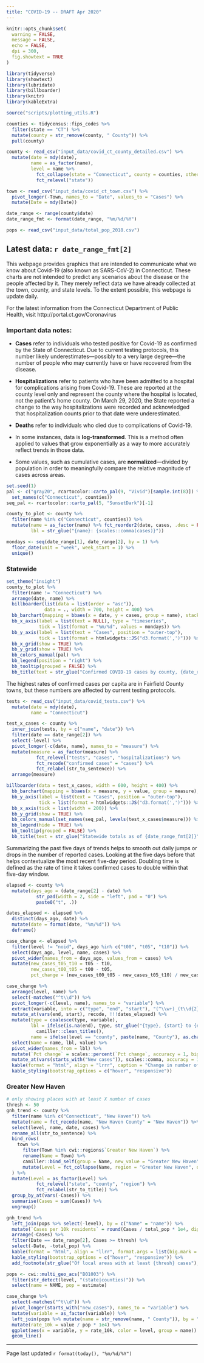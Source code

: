 ```yaml
---
title: "COVID-19 -- DRAFT Apr 2020"
---
```


```r
knitr::opts_chunk$set(
  warning = FALSE, 
  message = FALSE,
  echo = FALSE,
  dpi = 300,
  fig.showtext = TRUE
)
```

```r
library(tidyverse)
library(showtext)
library(lubridate)
library(billboarder)
library(knitr)
library(kableExtra)

source("scripts/plotting_utils.R")
```


```r
counties <- tidycensus::fips_codes %>%
  filter(state == "CT") %>%
  mutate(county = str_remove(county, " County")) %>%
  pull(county)

county <- read_csv("input_data/covid_ct_county_detailed.csv") %>%
  mutate(date = mdy(date),
         name = as_factor(name),
         level = name %>% 
           fct_collapse(state = "Connecticut", county = counties, other_level = "noid") %>%
           fct_relevel("state"))

town <- read_csv("input_data/covid_ct_town.csv") %>%
  pivot_longer(-Town, names_to = "Date", values_to = "Cases") %>%
  mutate(Date = mdy(Date))

date_range <- range(county$date)
date_range_fmt <- format(date_range, "%m/%d/%Y")

pops <- read_csv("input_data/total_pop_2018.csv")

```

## Latest data: `r date_range_fmt[2]` {.font-italic}


This webpage provides graphics that are intended to communicate what we know about Covid-19 (also known as SARS-CoV-2) in Connecticut. These charts are not intended to predict any scenarios about the disease or the people affected by it. They merely reflect data we have already collected at the town, county, and state levels. To the extent possible, this webpage is update daily. 

For the latest information from the Connecticut Department of Public Health, visit http://portal.ct.gov/Coronavirus

### Important data notes:

- **Cases** refer to individuals who tested positive for Covid-19 as confirmed by the State of Connecticut. Due to current testing protocols, this number likely underestimates—possibly to a very large degree—the number of people who may currently have or have recovered from the disease.

- **Hospitalizations** refer to patients who have been admitted to a hospital for complications arising from Covid-19. These are reported at the county level only and represent the county where the hospital is located, not the patient’s home county. On March 29, 2020, the State reported a change to the way hospitalizations were recorded and acknowledged that hospitalization counts prior to that date were underestimated.

- **Deaths** refer to individuals who died due to complications of Covid-19.

- In some instances, data is **log-transformed**. This is a method often applied to values that grow exponentially as a way to more accurately reflect trends in those data.

- Some values, such as cumulative cases, are **normalized**—divided by population in order to meaningfully compare the relative magnitude of cases across areas.



```r
set.seed(1)
pal <- c("gray20", rcartocolor::carto_pal(9, "Vivid")[sample.int(8)]) %>%
  set_names(c("Connecticut", counties))
seq_pal <- rcartocolor::carto_pal(5, "SunsetDark")[-1]

county_to_plot <- county %>%
  filter(name %in% c("Connecticut", counties)) %>%
  mutate(name = as_factor(name) %>% fct_reorder2(date, cases, .desc = FALSE),
         lbl = str_glue("{name}: {scales::comma(cases)}")) 

mondays <- seq(date_range[1], date_range[2], by = 1) %>%
  floor_date(unit = "week", week_start = 1) %>%
  unique()
```

### Statewide

```r
set_theme("insight")
county_to_plot %>%
  filter(name != "Connecticut") %>%
  arrange(date, name) %>%
  billboarder(list(data = list(order = "asc")), 
              data = ., width = 700, height = 400) %>%
  bb_barchart(mapping = bbaes(x = date, y = cases, group = name), stacked = TRUE) %>%
  bb_x_axis(label = list(text = NULL), type = "timeseries", 
            tick = list(format = "%m/%d", values = mondays)) %>%
  bb_y_axis(label = list(text = "Cases", position = "outer-top"),
            tick = list(format = htmlwidgets::JS("d3.format(',')"))) %>%
  bb_x_grid(show = TRUE) %>%
  bb_y_grid(show = TRUE) %>%
  bb_colors_manual(pal) %>%
  bb_legend(position = "right") %>%
  bb_tooltip(grouped = FALSE) %>%
  bb_title(text = str_glue("Confirmed COVID-19 cases by county, {date_range_fmt[1]} to {date_range_fmt[2]}"), padding = list(bottom = 20, top = 10), position = "top-left")
```


The highest rates of confirmed cases per capita are in Fairfield County towns, but these numbers are affected by current testing protocols.

```r
tests <- read_csv("input_data/covid_tests.csv") %>%
  mutate(date = mdy(date),
         name = "Connecticut")

test_x_cases <- county %>%
  inner_join(tests, by = c("name", "date")) %>%
  filter(date == date_range[2]) %>%
  select(-level) %>%
  pivot_longer(-c(date, name), names_to = "measure") %>%
  mutate(measure = as_factor(measure) %>%
           fct_relevel("tests", "cases", "hospitalizations") %>%
           fct_recode("confirmed cases" = "cases") %>%
           fct_relabel(str_to_sentence)) %>%
  arrange(measure)

billboarder(data = test_x_cases, width = 600, height = 400) %>%
  bb_barchart(mapping = bbaes(x = measure, y = value, group = measure), stack = TRUE, width = list(ratio = 0.5)) %>%
  bb_y_axis(label = list(text = "Cases", position = "outer-top"),
            tick = list(format = htmlwidgets::JS("d3.format(',')"))) %>%
  bb_x_axis(tick = list(width = 200)) %>%
  bb_y_grid(show = TRUE) %>%
  bb_colors_manual(set_names(seq_pal, levels(test_x_cases$measure))) %>%
  bb_legend(hide = TRUE) %>%
  bb_tooltip(grouped = FALSE) %>%
  bb_title(text = str_glue("Statewide totals as of {date_range_fmt[2]}"), padding = list(bottom = 20, top = 10), position = "top-left")
```

Summarizing the past five days of trends helps to smooth out daily jumps or drops in the number of reported cases. Looking at the five days before that helps contextualize the most recent five-day period. Doubling time is defined as the rate of time it takes confirmed cases to double within that five-day window.

```r
elapsed <- county %>%
  mutate(days_ago = (date_range[2] - date) %>%
           str_pad(width = 2, side = "left", pad = "0") %>%
           paste0("t", .))

dates_elapsed <- elapsed %>%
  distinct(days_ago, date) %>%
  mutate(date = format(date, "%m/%d")) %>%
  deframe()

case_change <- elapsed %>%
  filter(level != "noid", days_ago %in% c("t00", "t05", "t10")) %>%
  select(days_ago, level, name, cases) %>%
  pivot_wider(names_from = days_ago, values_from = cases) %>%
  mutate(new_cases_t05_t10 = t05 - t10,
         new_cases_t00_t05 = t00 - t05,
         pct_change = (new_cases_t00_t05 - new_cases_t05_t10) / new_cases_t05_t10)

case_change %>%
  arrange(level, name) %>%
  select(-matches("^t\\d")) %>%
  pivot_longer(-c(level, name), names_to = "variable") %>%
  extract(variable, into = c("type", "end", "start"), "(^\\w+)_(t\\d{2})_(t\\d{2}$)", remove = FALSE) %>%
  mutate_at(vars(end, start), recode, !!!dates_elapsed) %>%
  mutate(type = coalesce(type, variable),
         lbl = ifelse(is.na(end), type, str_glue("{type}, {start} to {end}")) %>%
           camiller::clean_titles(),
         name = ifelse(level == "county", paste(name, "County"), as.character(name))) %>%
  select(Name = name, lbl, value) %>%
  pivot_wider(names_from = lbl) %>%
  mutate(`Pct change` = scales::percent(`Pct change`, accuracy = 1, big.mark = ",")) %>%
  mutate_at(vars(starts_with("New cases")), scales::comma, accuracy = 1) %>%
  kable(format = "html", align = "lrrr", caption = "Change in number of new cases over 5-day periods") %>%
  kable_styling(bootstrap_options = c("hover", "responsive"))
```

### Greater New Haven

```r
# only showing places with at least X number of cases
thresh <- 50
gnh_trend <- county %>%
  filter(name %in% c("Connecticut", "New Haven")) %>%
  mutate(name = fct_recode(name, "New Haven County" = "New Haven")) %>%
  select(level, name, date, cases) %>%
  rename_all(str_to_sentence) %>%
  bind_rows(
    town %>%
      filter(Town %in% cwi::regions$`Greater New Haven`) %>%
      rename(Name = Town) %>%
      camiller::bind_self(group = Name, new_value = "Greater New Haven") %>%
      mutate(Level = fct_collapse(Name, region = "Greater New Haven", other_level = "town"))
  ) %>%
  mutate(Level = as_factor(Level) %>% 
           fct_relevel("state", "county", "region") %>%
           fct_relabel(str_to_title)) %>%
  group_by_at(vars(-Cases)) %>%
  summarise(Cases = sum(Cases)) %>%
  ungroup()

gnh_trend %>%
  left_join(pops %>% select(-level), by = c("Name" = "name")) %>%
  mutate(`Cases per 10k residents` = round(Cases / total_pop * 1e4, digits = 1)) %>%
  arrange(-Cases) %>%
  filter(Date == date_range[2], Cases >= thresh) %>%
  select(-Date, -total_pop) %>%
  kable(format = "html", align = "llrr", format.args = list(big.mark = ","), caption = str_glue("Cases by location as of {date_range_fmt[2]}")) %>%
  kable_styling(bootstrap_options = c("hover", "responsive")) %>%
  add_footnote(str_glue("Of local areas with at least {thresh} cases"), notation = "none")
```




```r
pops <- cwi::multi_geo_acs("B01003") %>%
  filter(str_detect(level, "(state|counties)")) %>%
  select(name = NAME, pop = estimate)

case_change %>%
  select(-matches("^t\\d")) %>%
  pivot_longer(starts_with("new_cases"), names_to = "variable") %>%
  mutate(variable = as_factor(variable)) %>%
  left_join(pops %>% mutate(name = str_remove(name, " County")), by = "name") %>%
  mutate(rate_10k = value / pop * 1e4) %>%
  ggplot(aes(x = variable, y = rate_10k, color = level, group = name)) +
  geom_line()
```


---

<footer>

Page last updated `r format(today(), "%m/%d/%Y")`

</footer>